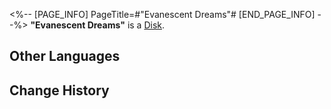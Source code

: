 <%-- [PAGE_INFO]
PageTitle=#"Evanescent Dreams"#
[END_PAGE_INFO] --%>
{{Item Infobox
|id          = 210217
|image       = Item Evanescent Dreams.png
|type        = Disk
|invCategory = Valuables
|rarity      = 3
|effect      = A record that can be played on the Express' phonograph. It might be a chance acquisition or a gift from someone else. All sorts of memories surge up when the music plays &mdash; the smiles, encounters, touches, and the excitement of battle. Maybe that is why people still collect records even as society rapidly advances.<br />The current record contains the track "Evanescent Dreams."
|description = <br />''Life is but an illusion, inevitably dissipating into emptiness.''
}}
'''"Evanescent Dreams"''' is a [[Disk]].

==Other Languages==
{{Other Languages
|en   = "Evanescent Dreams"
|zhs  = 《烟霞逝梦》
|zht  = 〈煙霞逝夢〉
|ja   = 『煙霞に消え逝く夢』
|ko   = ≪안개와 노을처럼 사라지는 꿈≫
|es   = Sueños efímeros
|fr   = « Evanescent Dreams »
|ru   = Evanescent Dreams
|th   = Evanescent Dreams
|vi   = Giấc Mộng Sương Khói
|de   = „Vergängliche Träume“
|id   = "Evanescent Dreams"
|pt   = "Evanescent Dreams"
}}

==Change History==
{{Change History|1.2}}
